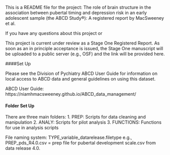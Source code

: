 This is a README file for the project: The role of brain structure in the association between pubertal timing and depression risk in an early adolescent sample (the ABCD Study®): A registered report by MacSweeney et al.

If you have any questions about this project or 

This project is current under review as a Stage One Registered Report. As soon as an in principle acceptance is issued, the Stage One manuscript will be uploaded to a public server (e.g., OSF) and the link will be provided here. 

####Set Up

Please see the Division of Pychiatry ABCD User Guide for information on local access to ABCD data and general guidelines on using this dataset. 

ABCD User Guide: https://niamhmacsweeney.github.io/ABCD_data_management/


#### Folder Set Up
There are three main folders:
1. PREP: Scripts for data cleaning and manipulation
2. ANALY: Scripts for pilot analysis
3. FUNCTIONS: Functions for use in analysis scripts

File naming system: TYPE_variable_datarelease.filetype  e.g., PREP_pds_R4.0.csv = prep file for pubertal development scale.csv from data release 4.0.
